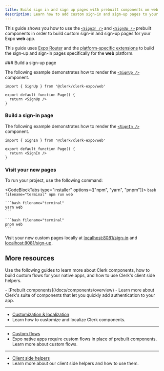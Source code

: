 ```yaml
---
title: Build sign in and sign up pages with prebuilt components on web
description: Learn how to add custom sign-in and sign-up pages to your Expo app with Clerk's prebuilt components.
---
```


This guide shows you how to use the [`<SignIn />`](/docs/components/authentication/sign-in) and [`<SignUp />`](/docs/components/authentication/sign-up) prebuilt components in order to build custom sign-in and sign-up pages for your Expo **web** app.

This guide uses [Expo Router](https://docs.expo.dev/router/introduction/) and the [platform-specific extensions](https://docs.expo.dev/router/create-pages/#platform-specific-extensions) to build the sign-up and sign-in pages specifically for the **web** platform.

<Steps>
  ### Build a sign-up page

  The following example demonstrates how to render the [`<SignUp />`](/docs/components/authentication/sign-up) component.

  ```tsx filename="/app/sign-up.web.tsx"
  import { SignUp } from '@clerk/clerk-expo/web'

  export default function Page() {
    return <SignUp />
  }
  ```

  ### Build a sign-in page

  The following example demonstrates how to render the [`<SignIn />`](/docs/components/authentication/sign-in) component.

  ```tsx filename="/app/sign-in.web.tsx"
  import { SignIn } from '@clerk/clerk-expo/web'

  export default function Page() {
    return <SignIn />
  }
  ```

  ### Visit your new pages

  To run your project, use the following command:

  <CodeBlockTabs type="installer" options={["npm", "yarn", "pnpm"]}>
    ```bash filename="terminal"
    npm run web
    ```

    ```bash filename="terminal"
    yarn web
    ```

    ```bash filename="terminal"
    pnpm web
    ```
  </CodeBlockTabs>

  Visit your new custom pages locally at [localhost:8081/sign-in](http://localhost:8081/sign-in) and [localhost:8081/sign-up](http://localhost:8081/sign-up).
</Steps>

## More resources

Use the following guides to learn more about Clerk components, how to build custom flows for your native apps, and how to use Clerk's client side helpers.

<Cards>
  - [Prebuilt components](/docs/components/overview)
  - Learn more about Clerk's suite of components that let you quickly add authentication to your app.

  ---

  - [Customization & localization](/docs/components/customization/overview)
  - Learn how to customize and localize Clerk components.

  ---

  - [Custom flows](/docs/custom-flows/overview)
  - Expo native apps require custom flows in place of prebuilt components. Learn more about custom flows.

  ---

  - [Client side helpers](/docs/references/react/use-user)
  - Learn more about our client side helpers and how to use them.
</Cards>
